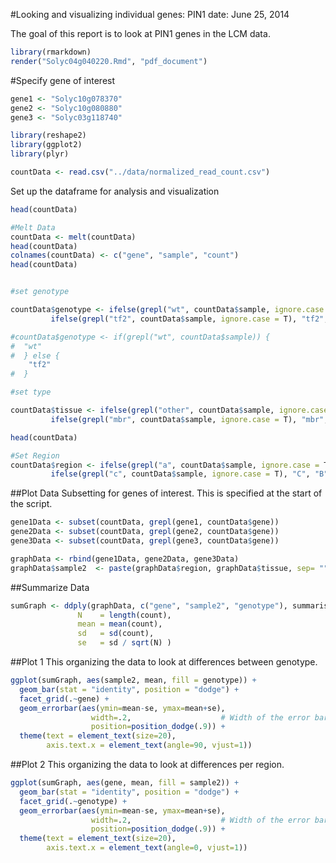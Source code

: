 #Looking and visualizing individual genes: PIN1
date: June 25, 2014

The goal of this report is to look at PIN1 genes in the LCM data.

```r
library(rmarkdown)
render("Solyc04g040220.Rmd", "pdf_document")
```

#Specify gene of interest
```r
gene1 <- "Solyc10g078370"
gene2 <- "Solyc10g080880"
gene3 <- "Solyc03g118740"
```

```r
library(reshape2)
library(ggplot2)
library(plyr)
```

```r
countData <- read.csv("../data/normalized_read_count.csv")
```

Set up the dataframe for analysis and visualization
```r
head(countData)

#Melt Data
countData <- melt(countData)
head(countData)
colnames(countData) <- c("gene", "sample", "count")
head(countData)


#set genotype

countData$genotype <- ifelse(grepl("wt", countData$sample, ignore.case = T), "wt", 
         ifelse(grepl("tf2", countData$sample, ignore.case = T), "tf2", "unknown"))

#countData$genotype <- if(grepl("wt", countData$sample)) {
#  "wt"
#  } else {
    "tf2"
#  }

#set type

countData$tissue <- ifelse(grepl("other", countData$sample, ignore.case = T), "other", 
         ifelse(grepl("mbr", countData$sample, ignore.case = T), "mbr", "unknown"))

head(countData)

#Set Region
countData$region <- ifelse(grepl("a", countData$sample, ignore.case = T), "A", 
         ifelse(grepl("c", countData$sample, ignore.case = T), "C", "B"))
```

##Plot Data
Subsetting for genes of interest.  This is specified at the start of the script. 
```r
gene1Data <- subset(countData, grepl(gene1, countData$gene))
gene2Data <- subset(countData, grepl(gene2, countData$gene))
gene3Data <- subset(countData, grepl(gene3, countData$gene))

graphData <- rbind(gene1Data, gene2Data, gene3Data)
graphData$sample2  <- paste(graphData$region, graphData$tissue, sep= "")
```

##Summarize Data

```r
sumGraph <- ddply(graphData, c("gene", "sample2", "genotype"), summarise,
               N    = length(count),
               mean = mean(count),
               sd   = sd(count),
               se   = sd / sqrt(N) )
```

##Plot 1 
This organizing the data to look at differences between genotype.
```r
ggplot(sumGraph, aes(sample2, mean, fill = genotype)) + 
  geom_bar(stat = "identity", position = "dodge") + 
  facet_grid(.~gene) +
  geom_errorbar(aes(ymin=mean-se, ymax=mean+se),
                  width=.2,                    # Width of the error bars
                  position=position_dodge(.9)) +
  theme(text = element_text(size=20),
        axis.text.x = element_text(angle=90, vjust=1)) 
```

##Plot 2
This organizing the data to look at differences per region. 
```r
ggplot(sumGraph, aes(gene, mean, fill = sample2)) + 
  geom_bar(stat = "identity", position = "dodge") + 
  facet_grid(.~genotype) +
  geom_errorbar(aes(ymin=mean-se, ymax=mean+se),
                  width=.2,                    # Width of the error bars
                  position=position_dodge(.9)) +
  theme(text = element_text(size=20),
        axis.text.x = element_text(angle=0, vjust=1)) 
```




